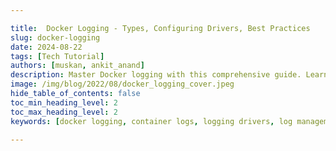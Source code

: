 ```yaml
---

title:  Docker Logging - Types, Configuring Drivers, Best Practices
slug: docker-logging
date: 2024-08-22
tags: [Tech Tutorial]
authors: [muskan, ankit_anand]
description: Master Docker logging with this comprehensive guide. Learn about types, drivers, best practices, and how to optimize your container logging strategy.
image: /img/blog/2022/08/docker_logging_cover.jpeg
hide_table_of_contents: false
toc_min_heading_level: 2
toc_max_heading_level: 2
keywords: [docker logging, container logs, logging drivers, log management, monitoring, troubleshooting, best practices]

---
```


<head>
<script
type="application/ld+json"
dangerouslySetInnerHTML={{ __html: JSON.stringify({
"@context": "[https://schema.org](https://schema.org/)",
"@type": "TechArticle",
"headline": "Docker Logging - Types, Configuring Drivers, Best Practices",
"alternativeHeadline": "Master Docker logging with this comprehensive guide to types, drivers, and best practices",
"author": [
{
"@type": "Person",
"name": "Muskan"
},
{
"@type": "Person",
"name": "Ankit Anand"
}
],
"publisher": {
"@type": "Organization",
"name": "SigNoz",
"logo": {
"@type": "ImageObject",
"url": "https://signoz.io/img/SigNozLogo-orange.svg"
}
},
"datePublished": "2024-05-16T00:00:00Z",
"dateModified": "2024-08-22T00:00:00Z",
"mainEntityOfPage": {
"@type": "WebPage",
"@id": "https://signoz.io/blog/docker-logging/"
},
"description": "Master Docker logging with this comprehensive guide. Learn about types, drivers, best practices, and how to optimize your container logging strategy.",
"keywords": "docker logging, container logs, logging drivers, log management, monitoring, troubleshooting, best practices",
"articleSection": "Technology",
"inLanguage": "en",
"isPartOf": {
"@type": "Blog",
"name": "SigNoz Blog",
"url": "https://signoz.io/blog/"
},
"about": [
{
"@type": "Thing",
"name": "Docker",
"description": "A platform for developing, shipping, and running applications in containers"
},
{
"@type": "Thing",
"name": "Logging",
"description": "The process of recording events, messages, and data generated by software applications"
},
{
"@type": "Thing",
"name": "Container Orchestration",
"description": "The management and coordination of multiple containers in a distributed system"
}
],
"mentions": [
{
"@type": "SoftwareApplication",
"name": "Docker",
"applicationCategory": "Containerization Platform"
},
{
"@type": "SoftwareApplication",
"name": "SigNoz",
"applicationCategory": "Observability Platform"
}
],
"mainEntity": {
"@type": "FAQPage",
"mainEntity": [
{
"@type": "Question",
"name": "What is Docker logging and why is it important?",
"acceptedAnswer": {
"@type": "Answer",
"text": "Docker logging is the process of capturing and storing log data generated by containers and the Docker engine. It's important because it provides visibility into container behavior, helps with troubleshooting, ensures compliance, and aids in resource management."
}
},
{
"@type": "Question",
"name": "How is Docker logging different from traditional logging?",
"acceptedAnswer": {
"@type": "Answer",
"text": "Docker logging is different because containers are multi-leveled and ephemeral. There are two levels of aggregation: Docker Container Logs and system logs. Containers are stateless, so logs are often stored on the Docker host, which can lead to disk space issues if not managed properly."
}
},
{
"@type": "Question",
"name": "What are some popular Docker logging drivers?",
"acceptedAnswer": {
"@type": "Answer",
"text": "Some popular Docker logging drivers include json-file (the default driver, storing logs in JSON files), syslog (forwards logs to a syslog server), journald (sends logs to systemd journal), and fluentd (a flexible driver that supports multiple output formats and destinations)."
}
},
{
"@type": "Question",
"name": "What are the best practices for Docker logging?",
"acceptedAnswer": {
"@type": "Answer",
"text": "Best practices for Docker logging include implementing log rotation to manage storage, using labels and tags for better organization and filtering, centralizing logs for multi-container applications, ensuring proper timestamp handling, and optimizing log performance by configuring appropriate log sizes and limits."
}
},
{
"@type": "Question",
"name": "How can I troubleshoot common Docker logging issues?",
"acceptedAnswer": {
"@type": "Answer",
"text": "To troubleshoot common Docker logging issues: 1) For 'Configured logging driver does not support reading' error, switch to a compatible driver. 2) For missing or incomplete logs, check log driver configuration and permissions. 3) For performance bottlenecks, implement log rotation and consider non-blocking logging mode. 4) For log storage in long-running containers, use external volume mounts and implement automated archiving."
}
}
]
},
"tutorial": {
"@type": "HowTo",
"name": "How to Configure Docker Logging",
"step": [
{
"@type": "HowToStep",
"name": "Check current logging driver",
"text": "Run 'docker info --format '{{.LoggingDriver}}'' to check your current logging driver configuration."
},
{
"@type": "HowToStep",
"name": "Choose a logging driver",
"text": "Select an appropriate logging driver based on your needs (e.g., json-file, syslog, journald, fluentd)."
},
{
"@type": "HowToStep",
"name": "Configure for a single container",
"text": "Use the '--log-driver' option when running a container to set its logging driver."
},
{
"@type": "HowToStep",
"name": "Configure default logging driver",
"text": "Edit the Docker daemon configuration file (/etc/docker/daemon.json) to set the default logging driver for all containers."
},
{
"@type": "HowToStep",
"name": "Implement log rotation",
"text": "Configure log rotation using the 'max-size' and 'max-file' options to manage log storage."
},
{
"@type": "HowToStep",
"name": "Restart Docker daemon",
"text": "After making changes to the daemon configuration, restart the Docker daemon to apply the changes."
},
{
"@type": "HowToStep",
"name": "Verify configuration",
"text": "Run 'docker info' again to verify that your logging configuration has been applied successfully."
}
]
}
}) }}
/>
</head>

Log analysis is a very powerful feature for an application when it comes to debugging and finding out which flow is working properly in the application and which is not. In a world of containerization and cloud computing, it is essential to understand logs generated by a Docker environment to maintain healthy performing applications.

In this article, we will discuss log analysis in Docker and how logging in Docker containers is different than in other applications. These logs are specific to Docker and are stored on the Docker host. We’ll thoroughly discuss the `docker logs` command and how we can configure a logging driver for containers.

## What is Docker Logging and Why is it Important?

Docker logging refers to the process of capturing and storing log data generated by containers and the Docker engine itself. Unlike traditional logging methods, Docker logging must account for the ephemeral nature of containers, which can be created, destroyed, or moved between hosts rapidly.

Effective Docker logging addresses several key challenges:

1. **Visibility**: Logs provide insights into container behavior and application performance.
2. **Troubleshooting**: Detailed logs help identify and resolve issues quickly.
3. **Compliance**: Proper logging is often necessary for regulatory requirements.
4. **Resource management**: Logs can help track resource usage and optimize container deployments.

## Why is Docker Logging Different?

Life would be much simpler if applications running inside containers always behaved correctly. But unfortunately, as every developer knows, that is never the case.

With other systems, recording application log messages can be done explicitly by writing those messages to the system logger. This is done using `syslog()` system call from our application. But this doesn’t work for containerized logging. Here’s why:

- **Containers are Multi-leveled**<br></br>
    
    Containers are just like boxes inside a big box. No matter how simple the Docker installation is, we’ll have to deal with two levels of aggregation. One level is where you see logs inside the container in your Dockerized application, known as **Docker Container Logs**.
    
    The second level is where you see the logs from the host servers (that is, **system logs** or **Docker daemon logs**). These are generally located in `/var/log`.
    
    A log aggregator that has access to the host application can not pull log files from the Dockerized application as if they are the host log files. In these scenarios, we will have to find a way to correlate the logs.
    
- **Containers are ephemeral**<br></br>
    
    Container-based environments change very often, but they don’t serve the monitor well. Docker containers emit logs to `stdout` and `stderr` output streams.
    
    Logs are often stored on the Docker host because containers are stateless (failing to remember or save data from previous actions).
    
    It is dangerous to store logs in a Docker host because Docker doesn’t impose any size limit on log files, and they can build up over time and eat into your disk space. It is advised to store logs in a centralized location and enable [log rotation](https://signoz.io/blog/docker-log-rotation/) for all the Docker containers.
    

## Types of Docker Logs

Docker generates various types of logs, each serving a specific purpose:

1. **Container logs**: These capture the output from applications running inside containers.
2. **[Docker daemon logs](https://signoz.io/guides/docker-daemon-logs/#reading-and-interpreting-docker-daemon-logs)**: System-level logs from the Docker engine itself.
3. **Docker service logs**: Logs from Docker Swarm services in clustered environments.
4. **Build logs**: Information generated during container image builds.

### **Understanding Container Logs**

[Docker Container Logs](https://signoz.io/guides/docker-logs-grep/) refer to the output generated by applications and processes running inside Docker containers. These logs are crucial for understanding the behavior and state of the containerized applications.

Container logs primarily consist of two output streams:

- **STDOUT**: Standard output for normal application messages.
- **STDERR**: Standard error for error messages and diagnostics.

These logs can be accessed using the **`docker logs [CONTAINER_ID or CONTAINER_NAME]`** command, which retrieves the logs for a specific container.

Docker captures these streams and manages them according to the configured logging driver. Structured logging—where log entries follow a consistent, parseable format—is particularly valuable in containerized environments. It enables easier log aggregation and analysis across multiple containers and services.

However, container logs have limitations:

- They are ephemeral and disappear when a container is removed.
- They can consume significant disk space if not properly managed.
- Access to logs may be lost if a container crashes or becomes unresponsive.

To address these issues, consider implementing a [centralized logging solution](https://signoz.io/blog/centralized-logging/#best-practices-for-centralized-logging) or using volume mounts to persist logs externally.

### Understanding Docker Daemon Logs

Docker Daemon Logs are generated by the Docker daemon (**`dockerd`**), the background service that manages Docker containers and handles Docker engine tasks.

These logs provide information about the operations performed by the Docker daemon, including details on container lifecycle events, system messages, errors, and warnings related to Docker engine operations.

Accessing Docker daemon logs depends on the host system and the way Docker is installed and configured.

Understand [**How to Access and Understand Docker Daemon Logs](https://signoz.io/guides/docker-daemon-logs/) in this blog.**

## Using `docker logs` command

Container logs can be accessed using the `docker logs` command, followed by the container’s ID or name.

It is used to get all the information logged by a running container. The example below shows JSON logs created by the [hello-world](https://hub.docker.com/_/hello-world) Docker image using json-file driver:

```json
{"log":"Hello there!\\n","stream":"stdout","time":"2022-07-28T22:51:31.549390877Z"}
{"log":"This message shows that everything seems to be working correctly.\\n","stream":"stdout","time":"2022-07-28T22:51:31.549396749Z"}

```

The log follows a pattern of printing:

- Log’s origin
- Either **`stdout`** or **`stderr`**
- A timestamp

In order to review a container’s logs from the command line, you can use the `docker logs <container-id>`  command. Using this command, the logs shown above are displayed this way:

```docker
Hello there!
This message shows that everything seems to be working correctly.

```

Here are a few [options](https://docs.docker.com/engine/reference/commandline/logs/#options) in the command that you can use to modify the output of your log:

```docker
docker logs [OPTIONS] <container-id>

```

- Using `f` or `-follow` option, if you want to follow the logs:
    
    ```docker
    docker logs <container_id> --follow
    
    ```
    
- If you want to see the last `N` log lines:
    
    ```docker
    docker logs <container-id> --tail N
    
    ```
    
- If you want to see the specific logs, use the `grep` command:
    
    ```docker
    docker logs <container_id> | grep pattern
    
    ```
    
- If you want to show errors:
    
    ```docker
    docker logs <container_id> | grep -i error
    
    ```
    

Once an application starts growing, you tend to start using Docker Compose. `docker compose logs` command shows logs from all the services running in the containerized application.

One other command worth learning about is `docker service logs` command that is used in the context of Docker Swarm. This command retrieves logs from all the containers that are part of a given service in a Docker Swarm.

You can run the command as follows:

```bash
docker service logs [SERVICE_ID or SERVICE_NAME]

```

It aggregates and outputs the logs from all containers that are part of the specified service. This is particularly useful for getting a unified view of what's happening across multiple containers that are part of the same service, potentially spread across different nodes in the cluster.

<Admonition>
he offering from the `docker logs` command may vary based on the Docker version you are using. In case of [Docker Community](https://www.docker.com/community/), `docker logs` can only read logs created by the `json-file`, local, and `journald` drivers whereas in case of [Docker Enterprise](https://docs.docker.com/config/containers/logging/dual-logging/), `docker logs` can read logs created by any logging driver.
</Admonition>

<LogsPerf />

## Configuring Logging Drivers in Docker

A logging driver can forward logs to a centralized log system and maintain a consistent logging approach across all containers. 

Docker uses a pluggable logging architecture, allowing you to choose from various logging drivers to suit your needs. The default logging driver is `json-file`, which stores logs as JSON-formatted files on the host system.

Configuring logging drivers in Docker involves specifying which driver Docker should use for handling and forwarding container logs.

Docker supports various logging drivers, each of which allows logs to be routed to different destinations or handled in different ways.

### Understanding Available Logging Drivers

Some common logging drivers include:

- **`json-file`**: The default driver, storing logs in JSON files.
- **`syslog`**: Forwards logs to a syslog server.
- **`journald`**: Sends logs to **`systemd`** journal.

For configuring the logging driver, you can either set it up globally for the entire Docker daemon or individually for each container.

To check your current logging driver configuration, run:

```bash
docker info --format '{{.LoggingDriver}}'
```

### Configuring the Logging Driver for a Single Container

To configure the logging driver for a single container at runtime, use the **`--log-driver`** option when running the **`docker run`** command. Additionally, you can specify driver-specific options with the **`--log-opt`** flag.

Example:

```bash
docker run --log-driver=syslog --log-opt syslog-address=udp://192.168.0.1:514 --log-opt syslog-facility=daemon my-app:latest

```

In this example, the container's logs are sent to a syslog server at **`192.168.0.1`** on port **`514`**.

### Configuring the Default Logging Driver for the Docker Daemon

To change the default logging driver for all containers managed by the Docker daemon:

**Step 1. Edit the Docker Daemon Configuration**:

- Locate the Docker daemon configuration file, typically found at **`/etc/docker/daemon.json`** on Linux systems.
- If the file doesn’t exist, create it.

**Step 2. Specify the Logging Driver**:

- Add or modify the **`log-driver`** and **`log-opts`** keys.

Example **`daemon.json`** with the syslog driver:

```json
{
  "log-driver": "syslog",
  "log-opts": {
    "syslog-address": "udp://192.168.0.1:514",
    "syslog-facility": "daemon"
  }
}

```

**Step 3.** **Restart the Docker Daemon**:

- After making changes, restart the Docker daemon to apply them.
- On systems using **`systemd`**, this can typically be done with **`sudo systemctl restart docker`**.

To find the current logging driver for the Docker daemon:

```bash
docker info --format '{{.LoggingDriver}}'

syslog

```

### **Popular Docker Logging Drivers**

1. **json-file**:
    - Pros: Easy to use, human-readable format
    - Cons: Can consume significant disk space, limited querying capabilities
2. **syslog**:
    - Pros: Integrates with system logging facilities, widely supported
    - Cons: May require additional configuration for remote logging
3. **journald**:
    - Pros: Integrates well with systemd-based systems, supports [structured logging](https://signoz.io/blog/structured-logs/)
    - Cons: Limited to systemd environments
4. **fluentd**:
    - Pros: Highly flexible, supports multiple output formats and destinations
    - Cons: Requires setting up and maintaining a Fluentd infrastructure

### Deciding the delivery mode of log messages from container to log driver

Docker provides two types of delivery modes for log messages.

- **Blocking(default mode)**<br></br>
As the name suggests, this mode blocks the main process inside a container to deliver log messages. And this will add latency to the performance of the application. But, it ensures that all the log messages will be successfully delivered to the log driver.
    
    The default log driver (`json-files`) logs messages very quickly since it writes to the local file system. Therefore it’s unlikely to cause latency. But drivers like **`gcplogs`** and **`awslogs`** open a connection to a remote server and are more likely to block and cause latency.
    
- **Non-blocking**<br></br>
In this mode, the container writes logs to an in-memory ring buffer. This in-memory ring buffer works like a mediator between logging-driver and the container. When the logging-driver isn’t busy processing the logs, the container shares the logs to the driver immediately. But when the driver is busy, these logs are put into the ring-buffer.
    
    This provides you a safety check that a high volume of logging activity won’t affect the application’s performance running inside the container. But there is a downside. It doesn’t guarantee that all the log messages will be delivered to the logging driver. In cases where log broadcasts are faster than the driver processor, the ring buffer will soon run out of space. As a result, buffered logs are deleted to make space for the next set of incoming logs. The default value for **`max-buffer-size`** is 1 MB.
    
    To change the mode, edit the `daemon.json` file at `/etc/docker/daemon.json`:
    
    ```json
    {
        "log-driver": "json-file",
        "log-opts": {
            "max-size": "20m",
    		    "max-file": "10",
            "mode": "non-blocking"
        }
    }
    
    ```
    
    Alternatively, you can set the non-blocking mode on an individual container by using the `--log-opt` option in the command that creates the container:
    
    ```bash
    docker run --log-opt mode=non-blocking alpine echo hello world
    
    ```
    

The default log driver stores data in a local file, but if you want more features, then you can opt for other log drivers as well, such as `logagent`, `syslog`, `journald`, `elf`, `awslogs`, etc.

## Logging strategies

Docker logging means logging events of the dockerized application, host OS and the docker service. There are various ways to log events for a docker container.

Some of them are:

- **Application logging**: In this strategy, the application inside the container can have its own logging framework. The logs can either be stored locally or sent to a centralized location using a log management tool.
- **Data volumes**: Because containers are stateless, and to avoid losing logs data, you can bind the container’s directory to the host OS directory. Containers can now be terminated or shut down, and access logs from multiple containers. You can run a regular backup in order to prevent data corruption or loss in case of failure.
- **Docker logging driver**: This type has already been discussed in detail. The configured driver reads the data broadcast by the container’s **`stdout`** or **`stderr`** streams and writes it to a file on the host machine. You can then send this log data anywhere you want to.
- **Sidecar pattern:** The sidecar pattern involves running a separate container alongside the main application container. This container performs a specific function, such as logging, monitoring, or caching. This approach allows for better separation of concerns, where each container has a single responsibility.
- **Dedicated logging containers:** This strategy is similar to the sidecar pattern, but instead of having a dedicated logging container for each application, you have a pool of logging containers serving multiple applications. This approach can be more resource-efficient than the single sidecar per application approach.
- **Centralized Logging:** This involves aggregating logs from multiple sources (containers, hosts, services) into a single, unified logging system. This makes it easier to search, analyze, and monitor logs.

### Choosing the Right Logging Strategy

Selecting the appropriate logging strategy for your Dockerized applications is necessary for effective monitoring, debugging, and maintenance. The best logging strategy will depend on several factors, including the scale of your deployment, the complexity of your applications, the infrastructure, and your specific logging requirements. Here's a general guide to help you choose:

- If isolating log data from your application is your concern, the **sidecar approach** is well-suited.
- Use **dedicated logging containers** for scenarios where portability, resource efficiency, and scalability are priorities.
- If you need to integrate your log data with existing logging solutions or send logs to remote storage or analysis services, using a **logging driver** can streamline this process.
- For large and dynamic environments with numerous containers and services, a **[centralized logging](https://signoz.io/blog/centralized-logging/)** solution is the best option.
- To ensure log data persistence across container restarts and failures, use **data volumes**.
- For applications with specific, complex logging requirements, use the **application logging** strategy.
- If you require advanced log management features, analysis tools, and alerting capabilities, a **centralized logging** solution is an excellent choice.

## **Best Practices for Docker Logging**

Implement these best practices to optimize your Docker logging strategy:

1. **Log rotation**: Configure log rotation to manage storage and prevent disk space issues:

```json
{
  "log-driver": "json-file",
  "log-opts": {
    "max-size": "10m",
    "max-file": "3"
  }
}

```

1. **Use labels and tags**: Add metadata to your logs for better organization and filtering:

```bash
docker run --log-opt labels=app_name --log-opt tag="{{.Name}}" your-image

```

1. **Centralize logs**: Implement a centralized logging solution for multi-container applications to simplify log management and analysis.
2. **Proper timestamp handling**: Ensure containers use the correct timezone and generate consistent timestamps for accurate [log correlation](https://signoz.io/opentelemetry/correlating-traces-logs-metrics-nodejs/).

### **Optimizing Log Performance**

To maintain optimal performance while logging:

1. **Configure appropriate log sizes and limits** to prevent excessive disk I/O.
2. **Choose between blocking and non-blocking log delivery modes** based on your application's requirements and tolerance for potential log loss.
3. **Implement efficient [log parsing](https://signoz.io/guides/log-parsing/) and filtering techniques** to reduce the processing overhead of log analysis.
4. **Balance logging verbosity with system performance** — log what's necessary, but avoid excessive logging that could impact application performance.

## **Monitoring and Analyzing Docker Logs with SigNoz**

SigNoz offers a comprehensive solution for [Docker log](https://signoz.io/blog/docker-logs/) management and analysis. It provides:

- Real-time log aggregation and visualization
- Powerful querying and filtering capabilities
- Integration with metrics and traces for full observability

### Getting Started

<GetStartedSigNoz />

Learn how to monitor Docker Logs with SigNoz in the [official documentation.](https://signoz.io/docs/userguide/collect_docker_logs/)

## **Troubleshooting Common Docker Logging Issues**

Here are solutions to common Docker logging problems:

1. **"Configured logging driver does not support reading" error**:
    - This occurs when trying to use `docker logs` with a driver that doesn't support it. Switch to a compatible driver or use alternative log access methods.
2. **Missing or incomplete logs**:
    - Check log driver configuration and ensure containers have the necessary permissions to write logs.
    - Verify that log storage hasn't reached its limit.
3. **Log-related performance bottlenecks**:
    - Implement log rotation and size limits.
    - Consider using a non-blocking logging mode for performance-critical applications.
4. **Log storage and retention in long-running containers**:
    - Use external volume mounts for log persistence.
    - Implement automated log archiving and cleanup processes.

## Final Thoughts

Containerization surely provides an easy way to deal with application portability and scalability issues but it does requires maintenance from time to time. Container environments are  just like a box inside a box, with multiple layers of abstraction. So, it becomes hard to debug in such environments and if performed correctly, log-analysis can be your go-to friend to find out performance related issues.

In this guide, you learned how to configure the Docker logging driver for log analysis in containerized applications, how Docker logging is different from application logging hosted on a physical machine or virtual host, and in detail study of the [docker logs](https://signoz.io/guides/docker-logs-location/) command.

There are various logging strategies that you can follow for log analysis. This blog thoroughly discussed the default logging strategy - `json-file` and the two delivery modes of log messages. Containers being stateless, doesn’t ensure data persistence, hence to prevent data loss, you can use a log management tool. [SigNoz](https://signoz.io/) - an open source [APM and observability](https://signoz.io/guides/apm-vs-observability/) tool provides an efficient log management solution.

SigNoz uses a columnar database - ClickHouse, for storing logs efficiently. Big companies like <a href = "https://www.uber.com/en-IN/blog/logging/" rel="noopener noreferrer nofollow" target="_blank" >Uber</a> and <a href = "https://blog.cloudflare.com/log-analytics-using-clickhouse/" rel="noopener noreferrer nofollow" target="_blank" >Cloudflare</a> have shifted from Elasticsearch to  ClickHouse for storing their log data.

<figure data-zoomable align='center'>
<img className="box-shadowed-image" src="/img/blog/common/signoz_logs.webp" alt="Log Management in SigNoz"/>
<figcaption><i>Logs management in SigNoz</i></figcaption>
</figure>

## Getting started with SigNoz

<GetStartedSigNoz />

But logs are just one aspect of getting insights from your software systems. Modern applications are complex distributed systems. For debugging performance issues, you need to make your systems observable. Logs, when combined with metrics and traces form an observability dataset that can help you debug performance issues quickly.

SigNoz can help you monitor your application by collecting all types of telemetry data. It correlates all your telemetry data(logs, metrics, and traces) into a single suite of monitoring. It is built to support [OpenTelemetry](https://signoz.io/blog/what-is-opentelemetry/) natively. OpenTelemetry is becoming the world standard for instrumenting cloud-native applications.

You can check out [SigNoz GitHub](https://github.com/signoz/signoz) repo:

![/img/blog/common/signoz_github.webp](/img/blog/common/signoz_github.webp)

---

If you want to read more about SigNoz, check out the following blog:

[SigNoz - an open source alternative to DataDog](https://signoz.io/blog/open-source-datadog-alternative/)

SigNoz uses OpenTelemetry to generate and collect telemetry data like logs. Read more about [OpenTelemetry logs](https://signoz.io/blog/opentelemetry-logs/) here.

## **FAQs**

### **How do I view Docker container logs?**

Use the `docker logs` command followed by the container ID or name:

```bash
docker logs <container_id_or_name>

```

### **Can I change the logging driver for a running container?**

No, you cannot change the logging driver for a running container. You must stop the container and recreate it with the new logging configuration.

### **What's the difference between blocking and non-blocking log delivery modes?**

Blocking mode ensures all logs are delivered but may impact application performance. Non-blocking mode prioritizes performance but risks losing logs if the logging system can't keep up.

### **How can I implement log rotation in Docker?**

Configure log rotation using the `max-size` and `max-file` options in your Docker daemon configuration or when running a container:

```bash
docker run --log-opt max-size=10m --log-opt max-file=3 your-image

```

This setup rotates logs when they reach 10MB and keeps a maximum of 3 log files.

### What is Docker logging and why is it important?

Docker logging is the process of capturing and storing log data generated by containers and the Docker engine. It's important because it provides visibility into container behavior, helps with troubleshooting, ensures compliance, and aids in resource management.

### How is Docker logging different from traditional logging?

Docker logging is different because containers are multi-leveled and ephemeral. There are two levels of aggregation: Docker Container Logs and system logs. Containers are stateless, so logs are often stored on the Docker host, which can lead to disk space issues if not managed properly.

### What are the main types of Docker logs?

The main types of Docker logs are:

1. Container logs: Output from applications running inside containers
2. Docker daemon logs: System-level logs from the Docker engine itself
3. Docker service logs: Logs from Docker Swarm services in clustered environments
4. Build logs: Information generated during container image builds

### How can I view Docker container logs?

You can view Docker container logs using the `docker logs` command followed by the container ID or name. For example: `docker logs <container_id_or_name>`.

### What are some popular Docker logging drivers?

Some popular Docker logging drivers include:

1. json-file: The default driver, storing logs in JSON files
2. syslog: Forwards logs to a syslog server
3. journald: Sends logs to systemd journal
4. fluentd: A flexible driver that supports multiple output formats and destinations

### What are the best practices for Docker logging?

Some best practices for Docker logging include:

1. Implementing log rotation to manage storage
2. Using labels and tags for better organization and filtering
3. Centralizing logs for multi-container applications
4. Ensuring proper timestamp handling
5. Optimizing log performance by configuring appropriate log sizes and limits

### How can I troubleshoot common Docker logging issues?

To troubleshoot common Docker logging issues:

1. For "Configured logging driver does not support reading" error, switch to a compatible driver
2. For missing or incomplete logs, check log driver configuration and permissions
3. For performance bottlenecks, implement log rotation and consider non-blocking logging mode
4. For log storage in long-running containers, use external volume mounts and implement automated archiving